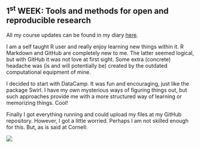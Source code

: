 
## **1<sup>st</sup> WEEK**: Tools and methods for open and reproducible research

All my course updates can be found in my diary [here](https://paap0.github.io/IODS-project/).

I am a self taught R user and really enjoy learning new things within it. 
R Markdown and GitHub are completely new to me. The latter seemed logical, but with GitHub it was not love at first sight. Some extra (concrete) headache was (is and will potentially be) created by the outdated computational equipment of mine. 

I decided to start with DataCamp. It was fun and encouraging, just like the package Swirl. I have my own mysterious ways of figuring things out, but such approaches provide me with a more structured way of learning or memorizing things. Cool!

Finally I got everything running and could upload my files at my GitHub repository. However, I got a little worried. Perhaps I am not skilled enough for this. But, as is said at Cornell: 

![](http://i0.kym-cdn.com/entries/icons/original/000/002/747/keepcalm.jpg)


